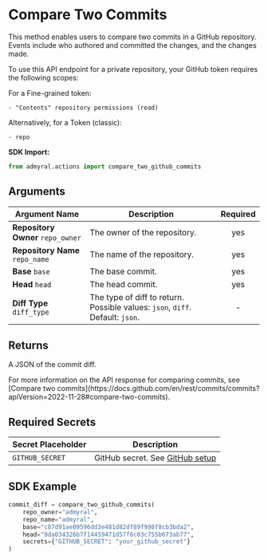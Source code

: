 
# Compare Two Commits

This method enables users to compare two commits in a GitHub repository. Events include who authored and committed the changes, and the changes made.

To use this API endpoint for a private repository, your GitHub token requires the following scopes:

For a Fine-grained token:

```
- "Contents" repository permissions (read)
```

Alternatively, for a Token (classic):

```
- repo
```

**SDK Import:**

```python
from admyral.actions import compare_two_github_commits
```

## Arguments

| Argument Name                     | Description                                                                   | Required |
| --------------------------------- | ----------------------------------------------------------------------------- | :------: |
| **Repository Owner** `repo_owner` | The owner of the repository.                                                  |   yes    |
| **Repository Name** `repo_name`   | The name of the repository.                                                   |   yes    |
| **Base** `base`                   | The base commit.                                                              |   yes    |
| **Head** `head`                   | The head commit.                                                              |   yes    |
| **Diff Type** `diff_type`         | The type of diff to return. Possible values: `json`, `diff`. Default: `json`. |    -     |

## Returns

A JSON of the commit diff.

<Callout type="info">
	For more information on the API response for comparing commits, see [Compare
	two
	commits](https://docs.github.com/en/rest/commits/commits?apiVersion=2022-11-28#compare-two-commits).
</Callout>

## Required Secrets

| Secret Placeholder | Description                                                    |
| ------------------ | -------------------------------------------------------------- |
| `GITHUB_SECRET`    | GitHub secret. See [GitHub setup](/integrations/github/github) |

## SDK Example

```python
commit_diff = compare_two_github_commits(
	repo_owner="admyral",
	repo_name="admyral",
	base="c87d91ae09596dd3e481d82df89f998f8cb3bda2",
	head="9da034326b7f14459471d57f6c03c755b673ab77",
	secrets={"GITHUB_SECRET": "your_github_secret"}
)
```

